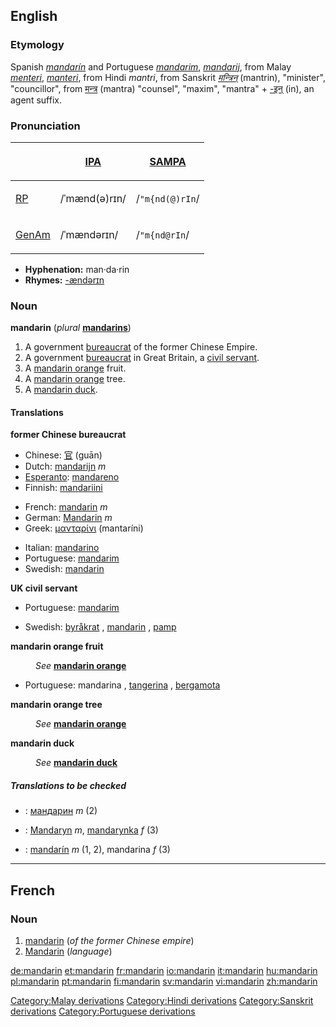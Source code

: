 {{see|Mandarin}}
{{wikipedia}}
==English==
===Etymology===
Spanish ''[[mandarín]]'' and Portuguese ''[[mandarim]]'', ''[[mandarij]]'', from Malay ''[[menteri]]'', ''[[manteri]]'', from Hindi ''mantri'', from Sanskrit ''[[मन्त्रिन्]]'' (mantrin), "minister", "councillor", from [[मन्त्र]] (mantra) "counsel", "maxim", "mantra" + [[-इन्]] (in), an agent suffix.

===Pronunciation===
{| border=1 cellpadding=5
! !! [[IPA]] !! [[SAMPA]]
|-
! [[RP]]
| /ˈmænd(ə)rɪn/ || /<tt>"m{nd(@)rIn</tt>/
|-
! [[GenAm]]
| /ˈmændərɪn/ || /<tt>"m{nd@rIn</tt>/
|}

*'''Hyphenation:''' man·da·rin
*'''Rhymes:''' [[Rhymes:English:-ændərɪn|-ændərɪn]]

===Noun===
'''mandarin''' (''plural'' '''[[mandarins]]''')

#A government [[bureaucrat]] of the former Chinese Empire.
#A government [[bureaucrat]] in Great Britain, a [[civil servant]].
#A [[mandarin orange]] fruit.
#A [[mandarin orange]] tree.
#A [[mandarin duck]].

====Translations====
'''former Chinese bureaucrat'''
{{top}}
*Chinese: [[官]] (guān)
*Dutch: [[mandarijn]] ''m''
*[[Esperanto]]: [[mandareno]]
*Finnish: [[mandariini]]

*French: [[mandarin#French|mandarin]] ''m''
*German: [[Mandarin]] ''m''
*Greek: [[μανταρίνι]] (mantaríni) {{n}}
{{mid}}
*Italian: [[mandarino]] {{m}}
*Portuguese: [[mandarim]] {{m}}
*Swedish: [[mandarin#Swedish|mandarin]] {{c}}
{{bottom}}

'''UK civil servant'''
{{top}}
*Portuguese: [[mandarim]] {{m}}
{{mid}}
*Swedish: [[byråkrat]] {{c}}, [[mandarin#Swedish|mandarin]] {{c}}, [[pamp]] {{c}}
{{bottom}}

'''mandarin orange fruit'''
:''See'' '''[[mandarin orange]]'''
*Portuguese: mandarina {{f}}, [[tangerina]] {{f}}, [[bergamota]] {{f}} 

'''mandarin orange tree'''
:''See'' '''[[mandarin orange]]'''

'''mandarin duck'''
:''See'' '''[[mandarin duck]]'''

=====Translations to be checked=====
<!--Remove this section once all of the translations below have been moved into the tables above.-->
{{checktrans}}

*{{ttbc|Bulgarian}}: [[мандарин]] ''m'' (2)
*{{ttbc|Polish}}: [[Mandaryn]] ''m'', [[mandarynka]] ''f'' (3)
*{{ttbc|Spanish}}: [[mandarín]] ''m'' (1, 2), mandarina ''f'' (3)

----

==French==
===Noun===
{{fr-noun-reg|m}}

#[[mandarin#English|mandarin]] (''of the former Chinese empire'')
#[[Mandarin]] (''language'')

[[Category:Malay derivations]]
[[Category:Hindi derivations]]
[[Category:Sanskrit derivations]]
[[Category:Portuguese derivations]]

[[de:mandarin]]
[[et:mandarin]]
[[fr:mandarin]]
[[io:mandarin]]
[[it:mandarin]]
[[hu:mandarin]]
[[pl:mandarin]]
[[pt:mandarin]]
[[fi:mandarin]]
[[sv:mandarin]]
[[vi:mandarin]]
[[zh:mandarin]]